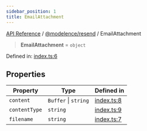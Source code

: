 ```yaml
---
sidebar_position: 1
title: EmailAttachment
---
```


[API Reference](/api-reference/@modelence/resend/type-aliases/../../../index) / [@modelence/resend](/api-reference/@modelence/resend/type-aliases/../index) / EmailAttachment

> **EmailAttachment** = `object`

Defined in: [index.ts:6](https://github.com/modelence/modelence/blob/b76bfde8ca036f6681de1ab2886a5a8ccf43aff5/packages/resend/src/index.ts#L6)

## Properties

| Property | Type | Defined in |
| ------ | ------ | ------ |
| <a id="content"></a> `content` | `Buffer` \| `string` | [index.ts:8](https://github.com/modelence/modelence/blob/b76bfde8ca036f6681de1ab2886a5a8ccf43aff5/packages/resend/src/index.ts#L8) |
| <a id="contenttype"></a> `contentType` | `string` | [index.ts:9](https://github.com/modelence/modelence/blob/b76bfde8ca036f6681de1ab2886a5a8ccf43aff5/packages/resend/src/index.ts#L9) |
| <a id="filename"></a> `filename` | `string` | [index.ts:7](https://github.com/modelence/modelence/blob/b76bfde8ca036f6681de1ab2886a5a8ccf43aff5/packages/resend/src/index.ts#L7) |
